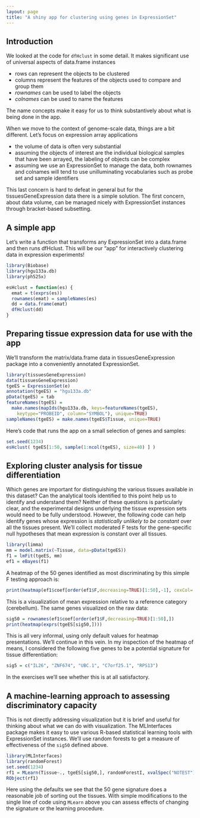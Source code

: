 ```yaml
---
layout: page
title: "A shiny app for clustering using genes in ExpressionSet"
---
```


## Introduction

We looked at the code for `dfHclust` in some detail.  It makes
significant use of universal aspects of data.frame instances

* rows can represent the objects to be clustered
* columns represent the features of the objects used to compare and group them
* _rownames_ can be used to label the objects
* _colnames_ can be used to name the features

The name concepts make it easy for us to think substantively about
what is being done in the app.

When we move to the context of genome-scale data, things are a bit different.  Let's focus on expression array applications

* the volume of data is often very substantial
* assuming the objects of interest are the individual biological samples that have been arrayed, the labeling of objects can be complex
* assuming we use an ExpressionSet to manage the data, both rownames and colnames will tend to use unilluminating vocabularies such as probe set and sample identifiers

This last concern is hard to defeat in general but for the tissuesGeneExpression data there is a simple solution.
The first concern, about data volume, can be managed nicely with ExpressionSet instances through bracket-based subsetting.  

## A simple app

Let's write a function that transforms any ExpressionSet into a data.frame and then runs dfHclust.  This will be our "app" for interactively clustering data in expression experiments!


```r
library(Biobase)
library(hgu133a.db)
library(ph525x)

esHclust = function(es) {
  emat = t(exprs(es))
  rownames(emat) = sampleNames(es)
  dd = data.frame(emat)
  dfHclust(dd)
}
```

## Preparing tissue expression data for use with the app

We'll transform the matrix/data.frame data in tissuesGeneExpression package
into a conveniently annotated ExpressionSet.

```r
library(tissuesGeneExpression)
data(tissuesGeneExpression)
tgeES = ExpressionSet(e)
annotation(tgeES) = "hgu133a.db"
pData(tgeES) = tab
featureNames(tgeES) =
  make.names(mapIds(hgu133a.db, keys=featureNames(tgeES),
    keytype="PROBEID", column="SYMBOL"), unique=TRUE)
sampleNames(tgeES) = make.names(tgeES$Tissue, unique=TRUE)
```

Here's code that runs the app on a small selection of genes and samples:
```r
set.seed(1234)
esHclust( tgeES[1:50, sample(1:ncol(tgeES), size=40) ] )
```

## Exploring cluster analysis for tissue differentiation

Which genes are important for distinguishing the various tissues
available in this dataset?  Can the analytical tools identified
to this point help us to identify and understand them?  Neither of
these questions is particularly clear, and the experimental designs
underlying the tissue expression sets would need to be fully
understood.  However, the following code can help identify
genes whose expression is _statistically unlikely to be constant_
over all the tissues present.  We'll collect moderated F tests for the
gene-specific null hypotheses that mean expression is constant
over all tissues.

```r
library(limma)
mm = model.matrix(~Tissue, data=pData(tgeES))
f1 = lmFit(tgeES, mm)
ef1 = eBayes(f1)
```

A heatmap of the 50 genes identified as most discriminating by
this simple F testing approach is:

```r
print(heatmap(ef1$coef[order(ef1$F,decreasing=TRUE)[1:50],-1], cexCol=.8))
```

This is a visualization of mean expression relative to a
reference category (cerebellum).  The same genes visualized on the
raw data:

```r
sig50 = rownames(ef1$coef[order(ef1$F,decreasing=TRUE)[1:50],])
print(heatmap(exprs(tgeES[sig50,])))
```

This is all very informal, using only default values for heatmap presentations.
We'll continue in this vein.  In my inspection of the heatmap of means,
I considered the following five genes to be a potential signature for
tissue differentiation:

```r
sig5 = c("IL26", "ZNF674", "UBC.1", "C7orf25.1", "RPS13")
```

In the exercises we'll see whether this is at all satisfactory.

## A machine-learning approach to assessing discriminatory capacity

This is not directly addressing visualization but it is brief and
useful for thinking about what we can do with visualization.  The
MLInterfaces package makes it easy to use various R-based
statistical learning tools with ExpressionSet instances.  We'll
use random forests to get a measure of effectiveness of the
`sig50` defined above.

```r
library(MLInterfaces)
library(randomForest)
set.seed(1234)
rf1 = MLearn(Tissue~., tgeES[sig50,], randomForestI, xvalSpec("NOTEST"))
RObject(rf1)
```

Here using the defaults we see that the 50 gene signature does a 
reasonable job of sorting out the tissues.  With simple modifications
to the single line of code using `MLearn` above you can assess
effects of changing the signature or the learning procedure.
